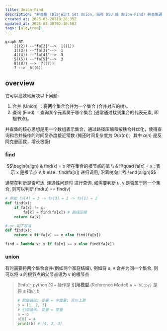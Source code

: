 ```yaml
---
title: Union-Find
description: "并查集 (Disjoint Set Union, 简称 DSU 或 Union-Find) 并查集通常实现为一个森林，其中每棵树表示一个集合 是一种用于处理动态连通性问题的数据结构。"
created_at: 2025-03-28T19:28:35Z
updated_at: 2025-03-30T02:10:58Z
tags: [alg,tree]
---
```


```mermaid
graph BT
    2((2)) --"fa[2]"-->  1((1))
    3((3)) --"fa[3]"-->  1
    4((4)) --"fa[4]"-->  3
    5((5)) --"fa[5]"-->  3
    8((8)) -->  7((7))
    7 -->  6((6))
```

## overview

它可以高效地解决以下问题: 
1. 合并 (Union) ：将两个集合合并为一个集合 (合并对应的树)。
2. 查询 (Find) ：查询某个元素属于哪个集合 (通常通过找到集合的代表元素, 即根节点)。 

并查集的核心思想是用一个数组表示集合，通过路径压缩和按秩合并优化，使得查询和合并操作的时间复杂度接近常数 (摊还时间复杂度为 $O(\alpha(n))$，其中 $\alpha(n)$ 是反阿克曼函数，增长极慢) 

### find

```math
\begin{align}
& find(x) = x 所在集合的根节点的值 \\
& if\quad fa[x] = x : 表示 x 是根节点 \\
& else : find(fa[x]) 递归调用, 沿着树向上找
\end{align}
```
通常在判断是否可达, 连通性问题时 进行查询, 如需要判断 u, v 是否属于同一个集合, 则可以判断 find(u) == find(v)
```py
# 例如 fa[4] = 3 -> fa[3] = 1 -> fa[1] = 1
def find(x):
    if fa[x] != x:
        fa[x] = find(fa[x]) # 路径压缩
    return fa[x]
```
```py
# or 如下写法
def find(x):
    return x if fa[x] == x else find(fa[x])

find = lambda x: x if fa[x] == x else find(fa[x])
```

### union
有时需要将两个集合合并(例如两个家庭结婚), 例如将 u, v 合并为同一个集合, 则可以将 u 的根节点的父节点设为 v 的根节点
```math
```
> [!info]- python 的 `=` 操作是 **引用模型** (Reference Model)
> `a = b{:py}` 是将 a 指向 b
>```py
> # 赋值语法: 变量 = 字面量; 实际上是
> b = [1, 2, 3]
> # 引用语法: 变量 = 变量
> a = b
> a[0] = 4
> print(b) # [4, 2, 3]
> ```

